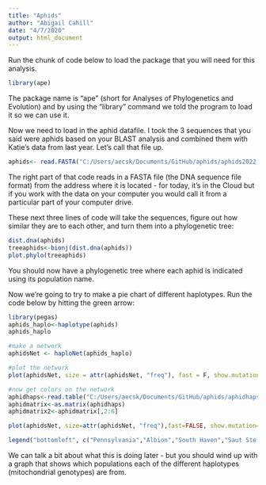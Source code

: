 ```yaml
---
title: "Aphids"
author: "Abigail Cahill"
date: "4/7/2020"
output: html_document
---
```

Run the chunk of code below to load the package that you will need for this analysis.

```r
library(ape)
```

The package name is "ape" (short for Analyses of Phylogenetics and Evolution) and by using the "library" command we told the program to load it so we can use it. 

Now we need to load in the aphid datafile. I took the 3 sequences that you said were aphids based on your BLAST analysis and combined them with Katie's data from last year. Let's call that file up.

```r
aphids<- read.FASTA("C:/Users/aecsk/Documents/GitHub/aphids/aphids2022.fasta")
```

The right part of that code reads in a FASTA file (the DNA sequence file format) from the address where it is located - for today, it's in the Cloud but if you work with the data on your computer you would call it from a particular part of your computer drive.

These next three lines of code will take the sequences, figure out how similar they are to each other, and turn them into a phylogenetic tree:

```r
dist.dna(aphids)
treeaphids<-bionj(dist.dna(aphids))
plot.phylo(treeaphids)
```

You should now have a phylogenetic tree where each aphid is indicated using its population name. 

Now we're going to try to make a pie chart of different haplotypes. Run the code below by hitting the green arrow:
```r
library(pegas)
aphids_haplo<-haplotype(aphids)
aphids_haplo

#make a network
aphidsNet <- haploNet(aphids_haplo)

#plot the network
plot(aphidsNet, size = attr(aphidsNet, "freq"), fast = F, show.mutation=0)

#now get colors on the network
aphidhaps<-read.table("C:/Users/aecsk/Documents/GitHub/aphids/aphidhaps2022.txt",header=TRUE)
aphidmatrix<-as.matrix(aphidhaps)
aphidmatrix2<-aphidmatrix[,2:6]

plot(aphidsNet, size=attr(aphidsNet, "freq"),fast=FALSE, show.mutation=0, scale.ratio = 0.1, cex = 0.5, pie=aphidmatrix2)

legend("bottomleft", c("Pennsylvania","Albion","South Haven","Saut Ste Marie", "Holland"), text.col=c("red","cyan","green","black","purple"))

```

We can talk a bit about what this is doing later - but you should wind up with a graph that shows which populations each of the different haplotypes (mitochondrial genotypes) are from.